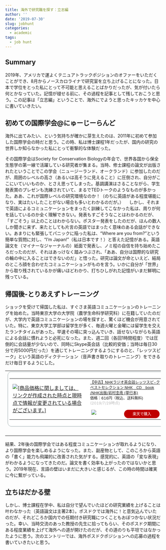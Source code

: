 ```yaml
---
title: 海外で研究職を探す：立志編
author: ''
date: '2019-07-30'
slug: jobhunt
categories:
  - academic
tags:
  - job hunt
---
```


## Summary

2019年、アメリカで運よくテニュアトラックポジションのオファーをいただくことができ、8月からノースカロライナで研究室を立ち上げることになった。日本で学位をとった私にとって不可能と思えることばかりだったが、気が付いたら何とかなっていた。記憶が褪せる前に、その過程を記事として残しておこうと思う。この記事は「立志編」ということで、海外にでようと思ったキッカケを中心に書いていきたい。

## 初めての国際学会@にゅーじーらんど

海外に出てみたい、という気持ちが確かに芽生えたのは、2011年に初めて参加した国際学会の時だと思う。この時、私は博士課程1年だったが、国内の研究の世界しか知らなかった私にとって衝撃的な体験だった。

その国際学会はSociety for Conservation Biologyの年会で、世界各国から保全生態学の第一線で活躍している研究者が集まる。当時、修士課程の論文が出版されたということでこの学会（ニュージーランド、オークランド）に参加したのだが、周囲のレベルの高さ（あるいは高そうに見えること）に圧倒され、自分がここにいていいものか、とさえ思ってしまった。基調講演はさることながら、学生発表賞のプレゼンも洗練されていて、まるでTEDトークのようなものが多かった。ああ、これが国際レベルの研究環境なのか！（のちに英語がある程度堪能になり、実はたいしたことがない場合も多いとわかるのだが。）
　しかし、それまで英語によるコミュニケーションをまったく訓練してこなかった私は、周りが何を話しているのか全く理解できない。発表もすごそうなことはわかるのだが、「すごそう」以上のことはわからない。ポスター発表をしたのだが、ほんの数人しか聞きに来ず、来たとしても片言の英語ではまったく意味のある会話ができない。あまりにも緊張してパニックに陥った私は、"Where are you from?"という簡単な質問に対し、"I'm Japan!"（私は日本です！）と答えた記憶がある。英語論文を（マイナーなジャーナルの）紙面で発表し、ノミ程の自信を持ち始めたころだったのだが、それはあっけなく踏みつぶされ、「ああ、自分は国際的な研究の輪の中に入ることはできないのだ」と悟った。研究は論文が命といえど、結局のところ顔を合わせたコミュニケーションがものを言う。いかに自分が「世界」から取り残されているかが痛いほどわかり、打ちひしがれた記憶がいまだ鮮明に残っている。

## 帰国後-とりあえずトレーニング

ショックを受けて帰国した私は、すぐさま英語コミュニケーションのトレーニングを始めた。当時東京大学の大学院（農学生命科学研究科）に在籍していたのだが、大学内で英語コミュニケーションの場を探すと、驚くほど機会が用意されていた。特に、東京大学工学部は留学生が多く、毎週火曜と金曜には留学生を交えたランチタイムがあった。早速その場に突っ込んでいき、話せないながらも英語による会話に慣れようと必死になった。また、週二回（各回1時間程度）では圧倒的に会話量が少ないので、同時にSkype英会話（比較的安価；当時は毎日30分で月5000円だった）を通じてトレーニングするようにするのと、「レッツスピーク」という英語のディクテーション（音声書き取りのトレーニング）をできるだけ毎日するようにした。

<table border="0" cellpadding="0" cellspacing="0"><tr><td><div style="border:1px solid #95a5a6;border-radius:.75rem;background-color:#FFFFFF;width:504px;margin:0px;padding:5px;text-align:center;overflow:hidden;"><table><tr><td style="width:240px"><a href="https://hb.afl.rakuten.co.jp/hgc/18ebfe2a.7cc67444.18ebfe2b.e1a8b7c4/?pc=https%3A%2F%2Fitem.rakuten.co.jp%2Fvaboo%2Fva4331039414u30%2F&m=http%3A%2F%2Fm.rakuten.co.jp%2Fvaboo%2Fi%2F15467463%2F&link_type=picttext&ut=eyJwYWdlIjoiaXRlbSIsInR5cGUiOiJwaWN0dGV4dCIsInNpemUiOiIyNDB4MjQwIiwibmFtIjoxLCJuYW1wIjoicmlnaHQiLCJjb20iOjEsImNvbXAiOiJkb3duIiwicHJpY2UiOjEsImJvciI6MSwiY29sIjoxLCJiYnRuIjoxfQ%3D%3D" target="_blank" rel="nofollow noopener noreferrer" style="word-wrap:break-word;"  ><img src="https://hbb.afl.rakuten.co.jp/hgb/18ebfe2a.7cc67444.18ebfe2b.e1a8b7c4/?me_id=1273418&item_id=15467463&m=https%3A%2F%2Fthumbnail.image.rakuten.co.jp%2F%400_mall%2Fvaboo%2Fcabinet%2Fnoimage.jpg%3F_ex%3D80x80&pc=https%3A%2F%2Fthumbnail.image.rakuten.co.jp%2F%400_mall%2Fvaboo%2Fcabinet%2Fnoimage.jpg%3F_ex%3D240x240&s=240x240&t=picttext" border="0" style="margin:2px" alt="[商品価格に関しましては、リンクが作成された時点と現時点で情報が変更されている場合がございます。]" title="[商品価格に関しましては、リンクが作成された時点と現時点で情報が変更されている場合がございます。]"></a></td><td style="vertical-align:top;width:248px;"><p style="font-size:12px;line-height:1.4em;text-align:left;margin:0px;padding:2px 6px;word-wrap:break-word"><a href="https://hb.afl.rakuten.co.jp/hgc/18ebfe2a.7cc67444.18ebfe2b.e1a8b7c4/?pc=https%3A%2F%2Fitem.rakuten.co.jp%2Fvaboo%2Fva4331039414u30%2F&m=http%3A%2F%2Fm.rakuten.co.jp%2Fvaboo%2Fi%2F15467463%2F&link_type=picttext&ut=eyJwYWdlIjoiaXRlbSIsInR5cGUiOiJwaWN0dGV4dCIsInNpemUiOiIyNDB4MjQwIiwibmFtIjoxLCJuYW1wIjoicmlnaHQiLCJjb20iOjEsImNvbXAiOiJkb3duIiwicHJpY2UiOjEsImJvciI6MSwiY29sIjoxLCJiYnRuIjoxfQ%3D%3D" target="_blank" rel="nofollow noopener noreferrer" style="word-wrap:break-word;"  >【中古】NHKラジオ英会話レッツスピ-クベストセレクション NHK　CD　book /NHK出版/岩村圭南 (単行本)</a><br><span >価格：616円（税込、送料無料)</span> <span style="color:#BBB">(2019/7/29時点)</span></p><div style="margin:10px;"><a href="https://hb.afl.rakuten.co.jp/hgc/18ebfe2a.7cc67444.18ebfe2b.e1a8b7c4/?pc=https%3A%2F%2Fitem.rakuten.co.jp%2Fvaboo%2Fva4331039414u30%2F&m=http%3A%2F%2Fm.rakuten.co.jp%2Fvaboo%2Fi%2F15467463%2F&link_type=picttext&ut=eyJwYWdlIjoiaXRlbSIsInR5cGUiOiJwaWN0dGV4dCIsInNpemUiOiIyNDB4MjQwIiwibmFtIjoxLCJuYW1wIjoicmlnaHQiLCJjb20iOjEsImNvbXAiOiJkb3duIiwicHJpY2UiOjEsImJvciI6MSwiY29sIjoxLCJiYnRuIjoxfQ%3D%3D" target="_blank" rel="nofollow noopener noreferrer" style="word-wrap:break-word;"  ><img src="https://static.affiliate.rakuten.co.jp/makelink/rl.svg" style="float:left;max-height:27px;width:auto;margin-top:0"></a><a href="https://hb.afl.rakuten.co.jp/hgc/18ebfe2a.7cc67444.18ebfe2b.e1a8b7c4/?pc=https%3A%2F%2Fitem.rakuten.co.jp%2Fvaboo%2Fva4331039414u30%2F%3Fscid%3Daf_pc_bbtn&m=http%3A%2F%2Fm.rakuten.co.jp%2Fvaboo%2Fi%2F15467463%2F%3Fscid%3Daf_pc_bbtn&link_type=picttext&ut=eyJwYWdlIjoiaXRlbSIsInR5cGUiOiJwaWN0dGV4dCIsInNpemUiOiIyNDB4MjQwIiwibmFtIjoxLCJuYW1wIjoicmlnaHQiLCJjb20iOjEsImNvbXAiOiJkb3duIiwicHJpY2UiOjEsImJvciI6MSwiY29sIjoxLCJiYnRuIjoxfQ==" target="_blank" rel="nofollow noopener noreferrer" style="word-wrap:break-word;"  ><div style="float:right;width:41%;height:27px;background-color:#bf0000;color:#fff !important;font-size:12px;font-weight:500;line-height:27px;margin-left:1px;padding: 0 12px;border-radius:16px;cursor:pointer;text-align:center;">楽天で購入</div></a></div></td><tr></table></div><br><p style="color:#000000;font-size:12px;line-height:1.4em;margin:5px;word-wrap:break-word"></p></td></tr></table>

結果、2年後の国際学会ではある程度コミュニケーションが取れるようになり、より国際学会を楽しめるようになった。また、副産物として、このころから英語の「書く」能力も飛躍的に改善された気がする。感覚的に、英語の「変な表現」がわかるようになってきたのだ。論文を書く効率も上がったのではないかと思う。2019年現在、言語の壁はいまだに大きいと感じるが、この時の時間は確実に今に繋がっている。
 
## 立ちはだかる壁

しかし、博士課程在学中、私は自分で望んでいたほどの研究業績を上げることは叶わなかった（英語論文は主著2本）。ポスドクでは海外に！と意気込んでいたのだが、それどころか国内での任期付き研究職につくこともおぼつかない状況だった。幸い、当時交流のあった教授の先生に拾ってもらい、そのポスドク期間にある程度業績を上げて海外への道が開けたのだが、その道のりも平坦ではなかったように思う。次のエントリーでは、海外ポスドクポジションへの応募の過程を書いていきたいと思う。